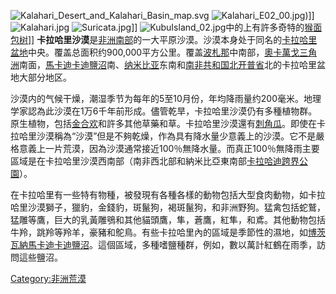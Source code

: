 {{noteTA
|T=zh-hans:卡拉哈里沙漠; zh-hant:喀拉哈里沙漠;
|1=zh-hans:卡拉哈里; zh-hant:喀拉哈里;
|3=zh-hans:纳米比亚; zh-hant:納米比亞
|G1=地名
|4=zh-hans:博茨瓦纳;zh-hk:博茨瓦納;zh-tw:波札那;
|2=zh-hans:奥卡万戈;zh-hk:奧卡萬戈;zh-tw:歐卡萬哥;
}}

[[File:Kalahari_Desert_and_Kalahari_Basin_map.svg|thumb]]
[[File:Kalahari_E02_00.jpg|thumb]])]]
[[File:Kalahari.jpg|thumb]]
[[Image:Suricata.jpg|thumb]]]]
[[File:KubuIsland_02.jpg|thumb]]中的{{tsl|en|Kubu Island|庫布島}}上有許多奇特的[[猴面包树|猴面包树]]]]
'''卡拉哈里沙漠'''是[[非洲南部|非洲南部]]的一大平原沙漠。沙漠本身处于同名的[[卡拉哈里盆地|卡拉哈里盆地]]中央。覆盖总面积约900,000平方公里。覆盖[[波札那|波札那]]中南部，[[奧卡萬戈三角洲|奧卡萬戈三角洲]]南面，[[馬卡迪卡迪鹽沼|馬卡迪卡迪鹽沼]]南、[[纳米比亚|纳米比亚]]东南和[[南非共和国|南非共和国]][[北开普省|北开普省]]北的卡拉哈里盆地大部分地区。

沙漠内的气候干燥，潮湿季节为每年的5至10月份，年均降雨量约200毫米。地理学家認為此沙漠在1万6千年前形成。儘管乾旱，卡拉哈里沙漠仍有多種植物群。原生植物，包括[[金合欢|金合欢]]和許多其他草藥和草。卡拉哈里沙漠還有[[刺角瓜|刺角瓜]]。即使在卡拉哈里沙漠稱為“沙漠”但是不夠乾燥，作為具有降水量少意義上的沙漠。它不是嚴格意義上一片荒漠，因為沙漠通常接近100％無降水量。而真正100％無降雨主要區域是在卡拉哈里沙漠西南部（南非西北部和納米比亞東南部[[卡拉哈迪跨界公園|卡拉哈迪跨界公園]]）。

在卡拉哈里有一些特有物種，被發現有各種各樣的動物包括大型食肉動物，如卡拉哈里沙漠獅子，獵豹，金錢豹，斑鬣狗，褐斑鬣狗，和非洲野狗。猛禽包括蛇鷲，猛雕等鷹，巨大的乳黃雕鴞和其他貓頭鷹，隼，蒼鷹，紅隼，和鳶。其他動物包括牛羚，跳羚等羚羊，豪豬和鴕鳥。有些卡拉哈里內的區域是季節性的濕地，如[[博茨瓦納|博茨瓦納]][[馬卡迪卡迪鹽沼|馬卡迪卡迪鹽沼]]。這個區域，多種嗜鹽種群，例如，數以萬計紅鶴在雨季，訪問這些鹽沼。

{{荒漠}}
{{Authority control}}
[[Category:非洲荒漠|Category:非洲荒漠]]